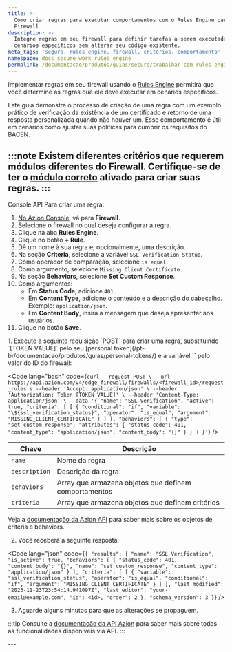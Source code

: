 ```yaml
---
title: >-
  Como criar regras para executar comportamentos com o Rules Engine para o Edge
  Firewall
description: >-
  Integre regras em seu firewall para definir tarefas a serem executadas em
  cenários específicos sem alterar seu código existente.
meta_tags: 'seguro, rules engine, firewall, critérios, comportamento'
namespace: docs_secure_work_rules_engine
permalink: /documentacao/produtos/guias/secure/trabalhar-com-rules-engine/
---
```




Implementar regras em seu firewall usando o [Rules Engine](/pt-br/documentacao/produtos/secure/edge-firewall/rules-engine/) permitirá que você determine as regras que ele deve executar em cenários específicos.

Este guia demonstra o processo de criação de uma regra com um exemplo prático de verificação da existência de um certificado e retorno de uma resposta personalizada quando não houver um. Esse comportamento é útil em cenários como ajustar suas políticas para cumprir os requisitos do BACEN.

:::note
Existem diferentes critérios que requerem módulos diferentes do Firewall. Certifique-se de ter o [módulo correto](/pt-br/documentacao/produtos/secure/edge-firewall/rules-engine/#criteria) ativado para criar suas regras.
:::
---

<Tabs client:visible>
    <Fragment slot="tab.console">Console</Fragment>
    <Fragment slot="tab.api">API</Fragment>

<Fragment slot="panel.console">
Para criar uma regra:

1. [No Azion Console](/pt-br/documentacao/produtos/guias/como-acessar-o-azion-console/), vá para **Firewall**.
2. Selecione o firewall no qual deseja configurar a regra.
3. Clique na aba **Rules Engine**.
4. Clique no botão **+ Rule**.
5. Dê um nome à sua regra e, opcionalmente, uma descrição.
6. Na seção **Criteria**, selecione a variável `SSL Verification Status`.
7. Como operador de comparação, selecione `is equal`.
8. Como argumento, selecione `Missing Client Certificate`.
9. Na seção **Behaviors**, selecione **Set Custom Response**.
10. Como argumentos:
    - Em **Status Code**, adicione `401`.
    - Em **Content Type**, adicione o conteúdo e a descrição do cabeçalho. Exemplo: `application/json`.
    - Em **Content Body**, insira a mensagem que deseja apresentar aos usuários.
11. Clique no botão **Save**.
</Fragment>

<Fragment slot="panel.api">
1. Execute a seguinte requisição `POST` para criar uma regra, substituindo `[TOKEN VALUE]` pelo seu [personal token](/pt-br/documentacao/produtos/guias/personal-tokens/) e a variável `<firewall_id>` pelo valor do ID do firewall:

<Code lang="bash" code={`
curl --request POST \
  --url https://api.azion.com/v4/edge_firewall/firewalls/<firewall_id>/request_rules \
  --header 'Accept: application/json' \
  --header 'Authorization: Token [TOKEN VALUE]' \
  --header 'Content-Type: application/json' \
  --data '{
    "name": "SSL Verification",
    "active": true,
    "criteria": [
      [
        {
          "conditional": "if",
          "variable": "\${ssl_verification_status}",
          "operator": "is_equal",
          "argument": "MISSING_CLIENT_CERTIFICATE"
        }
      ]
    ],
    "behaviors": [
      {
        "type": "set_custom_response",
        "attributes": {
          "status_code": 401,
          "content_type": "application/json",
          "content_body": "{}"
        }
      }
    ]
  }'
`} />


| Chave | Descrição |
| --- | --- |
| `name` | Nome da regra |
| `description` | Descrição da regra |
| `behaviors` | Array que armazena objetos que definem comportamentos |
| `criteria` | Array que armazena objetos que definem critérios |

Veja a [documentação da Azion API](https://api.azion.com/) para saber mais sobre os objetos de criteria e behaviors.

2. Você receberá a seguinte resposta:

<Code lang="json" code={`
{
  "results": {
    "name": "SSL Verification",
    "is_active": true,
    "behaviors": [
      {
        "status_code": 401,
        "content_body": "{}",
        "name": "set_custom_response",
        "content_type": "application/json"
      }
    ],
    "criteria": [
      [
        {
          "variable": "ssl_verification_status",
          "operator": "is_equal",
          "conditional": "if",
          "argument": "MISSING_CLIENT_CERTIFICATE"
        }
      ]
    ],
    "last_modified": "2023-11-23T23:54:14.941097Z",
    "last_editor": "your-email@example.com",
    "id": <id>,
    "order": 2
  },
  "schema_version": 3
}
`} />


3. Aguarde alguns minutos para que as alterações se propaguem.

:::tip
Consulte a [documentação da API Azion](https://api.azion.com/) para saber mais sobre todas as funcionalidades disponíveis via API.
:::
</Fragment>

</Tabs>
---

